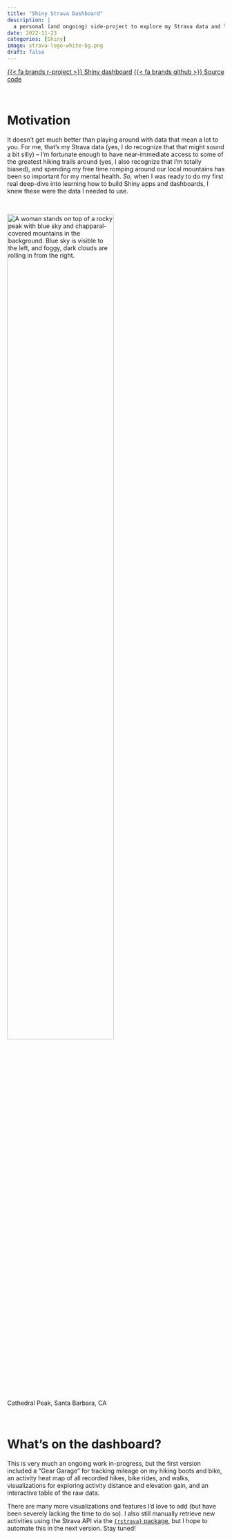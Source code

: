```yaml
---
title: "Shiny Strava Dashboard"
description: |
  a personal (and ongoing) side-project to explore my Strava data and learn more about building Shiny apps
date: 2022-11-23
categories: [Shiny]
image: strava-logo-white-bg.png
draft: false
---
```


[{{< fa brands r-project >}} Shiny dashboard](https://samanthacsik.shinyapps.io/strava_dashboard/){.btn} [{{< fa brands github >}} Source code](https://samanthacsik.shinyapps.io/strava_dashboard/){.btn}

<br>

# Motivation 

It doesn't get much better than playing around with data that mean a lot to you. For me, that's my Strava data (yes, I do recognize that that might sound a bit silly) -- I'm fortunate enough to have near-immediate access to some of the greatest hiking trails around (yes, I also recognize that I'm totally biased), and spending my free time romping around our local mountains has been so important for my mental health. *So,* when I was ready to do my first real deep-dive into learning how to build Shiny apps and dashboards, I knew these were the data I needed to use.

<br>

<img class="img-styling" src="cathedral-peak.jpeg" alt="A woman stands on top of a rocky peak with blue sky and chapparal-covered mountains in the background. Blue sky is visible to the left, and foggy, dark clouds are rolling in from the right." width="70%">

::: {.gray-italic .center-text}
Cathedral Peak, Santa Barbara, CA
:::

<br>

# What's on the dashboard?

This is very much an ongoing work in-progress, but the first version included a "Gear Garage" for tracking mileage on my hiking boots and bike, an activity heat map of all recorded hikes, bike rides, and walks, visualizations for exploring activity distance and elevation gain, and an interactive table of the raw data.

There are many more visualizations and features I'd love to add (but have been severely lacking the time to do so). I also still manually retrieve new activities using the Strava API via the [`{rstrava}` package](https://github.com/fawda123/rStrava), but I hope to automate this in the next version. Stay tuned!